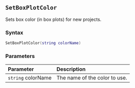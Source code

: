 ::: {.minipage data-latex="{\textwidth}"}
## `SetBoxPlotColor`

Sets box color\index{graphs!box plots} (in box plots) for new projects.

### Syntax {-}

``` .lua
SetBoxPlotColor(string colorName)
```

### Parameters {-}

**Parameter** | **Description**
| :-- | :-- |
| `string` colorName | The name of the color to use. |
:::
